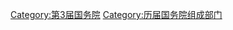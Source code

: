 {{catmore|国务院组成部门#第三届}}

[[Category:第3届国务院|Category:第3届国务院]]
[[Category:历届国务院组成部门|Category:历届国务院组成部门]]